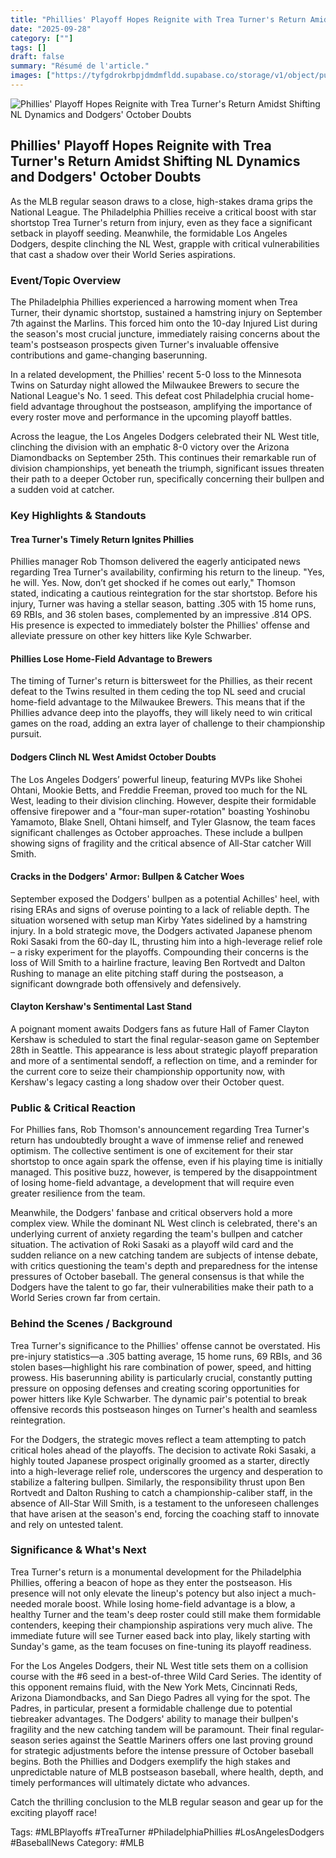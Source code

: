 ```yaml
---
title: "Phillies' Playoff Hopes Reignite with Trea Turner's Return Amidst Shifting NL Dynamics and Dodgers' October Doubts"
date: "2025-09-28"
category: [""]
tags: []
draft: false
summary: "Résumé de l'article."
images: ["https://tyfgdrokrbpjdmdmfldd.supabase.co/storage/v1/object/public/image/2025-09-28-01-17-04-190-04-00.jpg"]
---
```



![Phillies' Playoff Hopes Reignite with Trea Turner's Return Amidst Shifting NL Dynamics and Dodgers' October Doubts](https://tyfgdrokrbpjdmdmfldd.supabase.co/storage/v1/object/public/image/2025-09-28-01-17-04-190-04-00.jpg)

## Phillies' Playoff Hopes Reignite with Trea Turner's Return Amidst Shifting NL Dynamics and Dodgers' October Doubts

As the MLB regular season draws to a close, high-stakes drama grips the National League. The Philadelphia Phillies receive a critical boost with star shortstop Trea Turner's return from injury, even as they face a significant setback in playoff seeding. Meanwhile, the formidable Los Angeles Dodgers, despite clinching the NL West, grapple with critical vulnerabilities that cast a shadow over their World Series aspirations.

### Event/Topic Overview

The Philadelphia Phillies experienced a harrowing moment when Trea Turner, their dynamic shortstop, sustained a hamstring injury on September 7th against the Marlins. This forced him onto the 10-day Injured List during the season's most crucial juncture, immediately raising concerns about the team's postseason prospects given Turner's invaluable offensive contributions and game-changing baserunning.

In a related development, the Phillies' recent 5-0 loss to the Minnesota Twins on Saturday night allowed the Milwaukee Brewers to secure the National League's No. 1 seed. This defeat cost Philadelphia crucial home-field advantage throughout the postseason, amplifying the importance of every roster move and performance in the upcoming playoff battles.

Across the league, the Los Angeles Dodgers celebrated their NL West title, clinching the division with an emphatic 8-0 victory over the Arizona Diamondbacks on September 25th. This continues their remarkable run of division championships, yet beneath the triumph, significant issues threaten their path to a deeper October run, specifically concerning their bullpen and a sudden void at catcher.

### Key Highlights & Standouts

#### Trea Turner's Timely Return Ignites Phillies

Phillies manager Rob Thomson delivered the eagerly anticipated news regarding Trea Turner's availability, confirming his return to the lineup. "Yes, he will. Yes. Now, don’t get shocked if he comes out early," Thomson stated, indicating a cautious reintegration for the star shortstop. Before his injury, Turner was having a stellar season, batting .305 with 15 home runs, 69 RBIs, and 36 stolen bases, complemented by an impressive .814 OPS. His presence is expected to immediately bolster the Phillies' offense and alleviate pressure on other key hitters like Kyle Schwarber.

#### Phillies Lose Home-Field Advantage to Brewers

The timing of Turner's return is bittersweet for the Phillies, as their recent defeat to the Twins resulted in them ceding the top NL seed and crucial home-field advantage to the Milwaukee Brewers. This means that if the Phillies advance deep into the playoffs, they will likely need to win critical games on the road, adding an extra layer of challenge to their championship pursuit.

#### Dodgers Clinch NL West Amidst October Doubts

The Los Angeles Dodgers’ powerful lineup, featuring MVPs like Shohei Ohtani, Mookie Betts, and Freddie Freeman, proved too much for the NL West, leading to their division clinching. However, despite their formidable offensive firepower and a "four-man super-rotation" boasting Yoshinobu Yamamoto, Blake Snell, Ohtani himself, and Tyler Glasnow, the team faces significant challenges as October approaches. These include a bullpen showing signs of fragility and the critical absence of All-Star catcher Will Smith.

#### Cracks in the Dodgers' Armor: Bullpen & Catcher Woes

September exposed the Dodgers' bullpen as a potential Achilles' heel, with rising ERAs and signs of overuse pointing to a lack of reliable depth. The situation worsened with setup man Kirby Yates sidelined by a hamstring injury. In a bold strategic move, the Dodgers activated Japanese phenom Roki Sasaki from the 60-day IL, thrusting him into a high-leverage relief role – a risky experiment for the playoffs. Compounding their concerns is the loss of Will Smith to a hairline fracture, leaving Ben Rortvedt and Dalton Rushing to manage an elite pitching staff during the postseason, a significant downgrade both offensively and defensively.

#### Clayton Kershaw's Sentimental Last Stand

A poignant moment awaits Dodgers fans as future Hall of Famer Clayton Kershaw is scheduled to start the final regular-season game on September 28th in Seattle. This appearance is less about strategic playoff preparation and more of a sentimental sendoff, a reflection on time, and a reminder for the current core to seize their championship opportunity now, with Kershaw's legacy casting a long shadow over their October quest.

### Public & Critical Reaction

For Phillies fans, Rob Thomson's announcement regarding Trea Turner's return has undoubtedly brought a wave of immense relief and renewed optimism. The collective sentiment is one of excitement for their star shortstop to once again spark the offense, even if his playing time is initially managed. This positive buzz, however, is tempered by the disappointment of losing home-field advantage, a development that will require even greater resilience from the team.

Meanwhile, the Dodgers' fanbase and critical observers hold a more complex view. While the dominant NL West clinch is celebrated, there's an underlying current of anxiety regarding the team's bullpen and catcher situation. The activation of Roki Sasaki as a playoff wild card and the sudden reliance on a new catching tandem are subjects of intense debate, with critics questioning the team's depth and preparedness for the intense pressures of October baseball. The general consensus is that while the Dodgers have the talent to go far, their vulnerabilities make their path to a World Series crown far from certain.

### Behind the Scenes / Background

Trea Turner's significance to the Phillies' offense cannot be overstated. His pre-injury statistics—a .305 batting average, 15 home runs, 69 RBIs, and 36 stolen bases—highlight his rare combination of power, speed, and hitting prowess. His baserunning ability is particularly crucial, constantly putting pressure on opposing defenses and creating scoring opportunities for power hitters like Kyle Schwarber. The dynamic pair's potential to break offensive records this postseason hinges on Turner's health and seamless reintegration.

For the Dodgers, the strategic moves reflect a team attempting to patch critical holes ahead of the playoffs. The decision to activate Roki Sasaki, a highly touted Japanese prospect originally groomed as a starter, directly into a high-leverage relief role, underscores the urgency and desperation to stabilize a faltering bullpen. Similarly, the responsibility thrust upon Ben Rortvedt and Dalton Rushing to catch a championship-caliber staff, in the absence of All-Star Will Smith, is a testament to the unforeseen challenges that have arisen at the season's end, forcing the coaching staff to innovate and rely on untested talent.

### Significance & What's Next

Trea Turner's return is a monumental development for the Philadelphia Phillies, offering a beacon of hope as they enter the postseason. His presence will not only elevate the lineup's potency but also inject a much-needed morale boost. While losing home-field advantage is a blow, a healthy Turner and the team's deep roster could still make them formidable contenders, keeping their championship aspirations very much alive. The immediate future will see Turner eased back into play, likely starting with Sunday's game, as the team focuses on fine-tuning its playoff readiness.

For the Los Angeles Dodgers, their NL West title sets them on a collision course with the #6 seed in a best-of-three Wild Card Series. The identity of this opponent remains fluid, with the New York Mets, Cincinnati Reds, Arizona Diamondbacks, and San Diego Padres all vying for the spot. The Padres, in particular, present a formidable challenge due to potential tiebreaker advantages. The Dodgers' ability to manage their bullpen's fragility and the new catching tandem will be paramount. Their final regular-season series against the Seattle Mariners offers one last proving ground for strategic adjustments before the intense pressure of October baseball begins. Both the Phillies and Dodgers exemplify the high stakes and unpredictable nature of MLB postseason baseball, where health, depth, and timely performances will ultimately dictate who advances.

Catch the thrilling conclusion to the MLB regular season and gear up for the exciting playoff race!

Tags: #MLBPlayoffs #TreaTurner #PhiladelphiaPhillies #LosAngelesDodgers #BaseballNews
Category: #MLB
